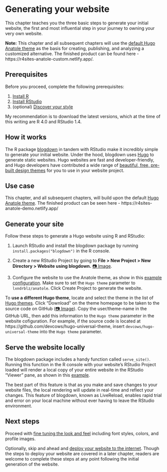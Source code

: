 # Generating your website {#generate}

This chapter teaches you the three basic steps to generate your initial website, the first and most influential step in your journey to owning your very own website. 

**Note:** This chapter and all subsequent chapters will use the [default Hugo Anatole theme](https://themes.gohugo.io/theme/anatole/) as the basis for creating, publishing, and analyzing a customized alternative. The finished product can be found here - https://r4sites-anatole-custom.netlify.app/.

## Prerequisites

Before you proceed, complete the following prerequisites:

1. [Install R](https://cran.rstudio.com/)
2. [Install RStudio](https://www.rstudio.com/products/rstudio/download/#download)
3. (optional) [Discover your style](#choose-theme)

My recommendation is to download the latest versions, which at the time of this writing are R 4.0 and RStudio 1.4.

## How it works

The R package [blogdown](https://bookdown.org/yihui/blogdown/) in tandem with RStudio make it incredibly simple to generate your initial website. Under the hood, blogdown uses [Hugo](https://gohugo.io/) to generate static websites. Hugo websites are fast and developer-friendly, and Hugo developers have contributed a wide range of [beautiful, free, pre-built design themes]((https://themes.gohugo.io/)) for you to use in your website project. 

## Use case

This chapter, and all subsequent chapters, will build upon the default [Hugo Anatole theme](https://themes.gohugo.io/hugo-tranquilpeak-theme/). The finished product can be seen here - https://r4sites-anatole-demo.netlify.app/

## Generate your site{#generate-site}

Follow these steps to generate a Hugo website using R and RStudio:

1. Launch RStudio and install the blogdown package by running `install.packages("blogdown")` in the R console.

2. Create a new RStudio Project by going to **File > New Project > New Directory > Website using blogdown.** [📷 Image](https://i.imgur.com/eDg7V2k.png).

3. Configure the website to use the Anatole theme, as show in this [example configuration](https://i.imgur.com/0DxkDHe.png). Make sure to set the `Hugo theme` parameter to `lxndrblz/anatole`. Click Create Project to generate the website.

To **use a different Hugo theme**, locate and select the theme in the list of [Hugo themes](https://themes.gohugo.io/). Click "Download" on the theme homepage to be taken to the source code on GitHub ([📷 Image](https://i.imgur.com/ld35gNP.png)). Copy the user/theme-name in the GitHub URL, then add this information to the `Hugo theme` parameter in the website cofiguration. For example, if the source code is located at https://github.com/devcows/hugo-universal-theme, insert `devcows/hugo-universal-theme` into the `Hugo theme` parameter.

## Serve the website locally {#serve-site}

The blogdown package includes a handy function called `serve_site()`. Running this function in the R console with your website's RStudio Project loaded will render a local copy of your entire website in the RStudio "Viewer" pane, as shown in this [example](https://i.imgur.com/oxZgeqM.png).

The best part of this feature is that as you make and save changes to your website files, the local rendering will update in real-time and reflect your changes. This feature of blogdown, known as LiveReload, enables rapid trial and error on your local machine without ever having to leave the RStudio environment.

## Next steps

Proceed with [fine tuning the look and feel](#fine-tune) including font styles, colors, and profile images.

Optionally, skip and ahead and [deploy your website to the internet](#deploy). Though the steps to deploy your website are covered in a later chapter, readers are welcome to complete these steps at any point following the initial generation of the website.



